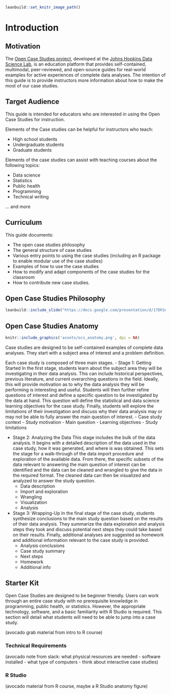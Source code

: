 
```r
leanbuild::set_knitr_image_path()
```

# Introduction


## Motivation
The [Open Case Studies project](https://www.opencasestudies.org), developed at the [Johns Hopkins Data Science Lab](https://jhudatascience.org/), is an education platform that provides self-contained, multimodal, peer-reviewed, and open-source guides for real-world examples for active experiences of complete data analyses. The intention of this guide is to provide instructors more information about how to make the most of our case studies.


## Target Audience  

This guide is intended for educators who are interested in using the Open Case Studies for instruction.

Elements of the Case studies can be helpful for instructors who teach:

- High school students
- Undergraduate students
- Graduate students

Elements of the case studies  can assist with teaching courses about the following topics:

- Data science
- Statistics
- Public health
- Programming
- Technical writing  

... and more

## Curriculum  

This guide documents:

- The open case studies philosophy 
- The general structure of case studies
- Various entry points to using the case studies (including an R package to enable modular use of the case studies)
- Examples of how to use the case studies
- How to modify and adapt components of the case studies for the classroom
- How to contribute new case studies. 


## Open Case Studies Philosophy

```r
leanbuild::include_slide("https://docs.google.com/presentation/d/17DhSo5YTKzP9bl-zfduezsyfItZRzJYmIgczUvr-Cw0/edit#slide=id.g107fd794960_0_154")
```

## Open Case Studies Anatomy
```r
knitr::include_graphics('assets/ocs_anatomy.png', dpi = NA)
```

Case studies are designed to be self-contained examples of complete data analyses. They start with a subject area of interest and a problem definition. 

Each case study is composed of three main stages. 
- Stage 1: Getting Started 
In the first stage, students learn about the subject area they will be investigating in their data analysis. This can include historical perspectives, previous literature, and current overarching questions in the field. Ideally, this will provide motivation as to why the data analysis they will be performing is interesting and useful. Students will then further refine questions of interest and define a specific question to be investigated by the data at hand. This question will define the statistical and data science learning objectives for the case study. Finally, students will explore the limitations of their investigation and discuss why their data analysis may or may not be able to fully answer the main question of interest. 
	- Case study context 
	- Study motivation
	- Main question 
	- Learning objectives 
	- Study limitations 

- Stage 2: Analyzing the Data
This stage includes the bulk of the data analysis. It begins with a detailed description of the data used in the case study, how it was generated, and where is was obtained. This sets the stage for a walk-through of the data import procedure and exploration of the available data. From there, the specific subsets of the data relevant to answering the main question of interest can be identified and the data can be cleaned and wrangled to give the data in the required format. The cleaned data can then be visualized and analyzed to answer the study question. 
	- Data description
	- Import and exploration 
	- Wrangling 
	- Visualization 
	- Analysis 

- Stage 3: Wrapping-Up 
In the final stage of the case study, students synthesize conclusions to the main study question based on the results of their data analysis. They summarize the data exploration and analysis steps they took and discuss potential next steps they could take based on their results. Finally, additional analyses are suggested as homework and additional information relevant to the case study is provided. 
	- Analysis conclusions 
	- Case study summary
	- Next steps 
	- Homework 
	- Additional info

## Starter Kit

Open Case Studies are designed to be beginner friendly. Users can work through an entire case study with no prerequisite knowledge in programming, public health, or statistics. However, the appropriate technology, software, and a basic familiarity with R Studio is required. This section will detail what students will need to be able to jump into a case study. 

(avocado grab material from intro to R course)

### Technical Requirements 

(avocado note from slack: what physical resources are needed - software installed - what type of computers - think about interactive case studies)

### R Studio

(avocado material from R course, maybe a R Studio anatomy figure)

